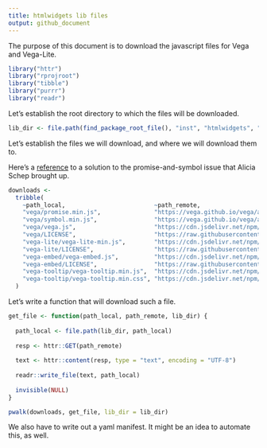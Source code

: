 ```yaml
---
title: htmlwidgets lib files
output: github_document
---
```


The purpose of this document is to download the javascript files for Vega and Vega-Lite.

```r
library("httr")
library("rprojroot")
library("tibble")
library("purrr")
library("readr")
```

Let's establish the root directory to which the files will be downloaded.

```r
lib_dir <- file.path(find_package_root_file(), "inst", "htmlwidgets", "lib")
```

Let's establish the files we will download, and where we will download them to.

Here's a [reference](https://vega.github.io/vega/usage/#ie) to a solution to the promise-and-symbol issue that Alicia Schep brought up. 

```r
downloads <-
  tribble(
    ~path_local,                         ~path_remote,
    "vega/promise.min.js",               "https://vega.github.io/vega/assets/promise.min.js",
    "vega/symbol.min.js",                "https://vega.github.io/vega/assets/symbol.min.js",
    "vega/vega.js",                      "https://cdn.jsdelivr.net/npm/vega@3.2.1/build/vega.js",
    "vega/LICENSE",                      "https://raw.githubusercontent.com/vega/vega/master/LICENSE",
    "vega-lite/vega-lite-min.js",        "https://cdn.jsdelivr.net/npm/vega-lite@2.3.1",
    "vega-lite/LICENSE",                 "https://raw.githubusercontent.com/vega/vega-lite/master/LICENSE",
    "vega-embed/vega-embed.js",          "https://cdn.jsdelivr.net/npm/vega-embed@3.1.1/build/vega-embed.js",
    "vega-embed/LICENSE",                "https://raw.githubusercontent.com/vega/vega-embed/master/LICENSE",
    "vega-tooltip/vega-tooltip.min.js",  "https://cdn.jsdelivr.net/npm/vega-tooltip@0.7.0",
    "vega-tooltip/vega-tooltip.min.css", "https://cdn.jsdelivr.net/npm/vega-tooltip@0.7.0/build/vega-tooltip.min.css"
  )
```

Let's write a function that will download such a file.

```r
get_file <- function(path_local, path_remote, lib_dir) {
  
  path_local <- file.path(lib_dir, path_local)
  
  resp <- httr::GET(path_remote)
  
  text <- httr::content(resp, type = "text", encoding = "UTF-8")
  
  readr::write_file(text, path_local)
  
  invisible(NULL)
}
```

```r
pwalk(downloads, get_file, lib_dir = lib_dir)
```

We also have to write out a yaml manifest. It might be an idea to automate this, as well.


